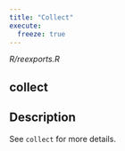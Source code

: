 ```yaml
---
title: "Collect"
execute:
  freeze: true
---
```


*R/reexports.R*

## collect

## Description
See `collect` for more details. 










